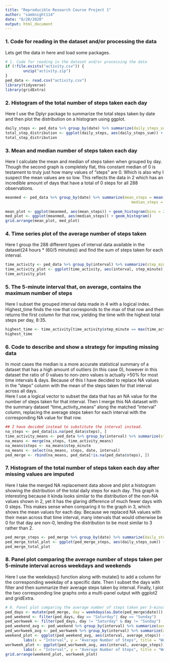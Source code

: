 ```yaml
---
title: "Reproducible Research Course Project 1"
author: "samknight114"
date: "8/20/2020"
output: html_document
---
```

### 1. Code for reading in the dataset and/or processing the data
Lets get the data in here and load some packages.
```r
# 1. Code for reading in the dataset and/or processing the data
if (!file.exists("activity.csv")) {
        unzip("activity.zip")
}
ped_data <- read.csv("activity.csv")
library(tidyverse)
library(gridExtra)
```

### 2. Histogram of the total number of steps taken each day
Here I use the Dplyr package to summarize the total steps taken by date and then plot the distribution on a histogram using ggplot.
```r
daily_steps <- ped_data %>% group_by(date) %>% summarize(daily_steps_sum = sum(steps, na.rm = T))
total_step_distribution <- ggplot(daily_steps, aes(daily_steps_sum)) + geom_histogram(bins = 20) 
total_step_distribution
```

### 3.  Mean and median number of steps taken each day   
Here I calculate the mean and median of steps taken when grouped by day. Though the second graph is completely flat, this constant median of 0 is testament to truly just how many values of "steps" are 0. Which is also why I suspect the mean values are so low. This reflects the data in 2 which has an incredible amount of days that have a total of 0 steps for all 288 observations.

```r
meanmed <- ped_data %>% group_by(date) %>% summarize(mean_steps = mean(steps, na.rm = T), 
                                                        median_steps = median(steps, na.rm = T))
                                                       
mean_plot <- ggplot(meanmed, aes(mean_steps)) + geom_histogram(bins = 20)
med_plot <- ggplot(meanmed, aes(median_steps)) + geom_histogram()
grid.arrange(mean_plot, med_plot)
```


### 4. Time series plot of the average number of steps taken
Here I group the 288 different types of interval data available in the dataset(24 hours * (60/5 minutes)) and find the sum of steps taken for each interval.
```r
time_activity <- ped_data %>% group_by(interval) %>% summarize(step_minute = sum(steps, na.rm = T)) 
time_activity_plot <- ggplot(time_activity, aes(interval, step_minute)) + geom_line()
time_activity_plot
```

### 5. The 5-minute interval that, on average, contains the maximum number of steps
Here I subset the grouped interval data made in 4 with a logical index. Highest_time finds the row that corresponds to the max of that row and then returns the first column for that row, yielding the time with the highest total steps per day, 8:35.
```r
highest_time <- time_activity[time_activity$step_minute == max(time_activity$step_minute), 1]
highest_time
```

### 6. Code to describe and show a strategy for imputing missing data
In most cases the median is a more accurate statistical summary of a dataset that has a high amount of outliers (in this case 0), however in this dataset the ratio of 0 values to non-zero values is actually >50% for most time intervals & days. Because of this I have decided to replace NA values in the "steps" column with the mean of the steps taken for that interval across all days.  
Here I use a logical vector to subset the data that has an NA value for the number of steps taken for that interval. Then I merge this NA dataset with the summary dataset "time_activity_means" along the matched "interval" column, replacing the average steps taken for each interval with the corresponding NA value for that row. 
```r
## I have decided instead to substitute the interval instead.
na_steps <- ped_data[is.na(ped_data$steps), ]
time_activity_means <- ped_data %>% group_by(interval) %>% summarize(step_minute = mean(steps, na.rm = T))
na_means <- merge(na_steps, time_activity_means)
na_means$steps <- na_means$step_minute
na_means <- select(na_means, steps, date, interval)
ped_merge <- rbind(na_means, ped_data[!is.na(ped_data$steps), ])
```

### 7. Histogram of the total number of steps taken each day after missing values are imputed
Here I take the merged NA replacement data above and plot a histogram showing the distribution of the total daily steps for each day. This graph is interesting because it kinda looks similar to the distribution of the non-NA values shown in 2, yet it has the glaring difference of much fewer days with 0 steps. This makes sense when comparing it to the graph in 3, which shows the mean values for each day. Because we replaced NA values with their mean across that time interval, many intervals that would otherwise be 0 for that day are non-0, lending the distribution to be most similar to 3 rather than 2.
```r
ped_merge_steps <- ped_merge %>% group_by(date) %>% summarize(daily_steps_sum = sum(steps))
ped_merge_total_plot <- ggplot(ped_merge_steps, aes(daily_steps_sum)) + geom_histogram(bins = 20)
ped_merge_total_plot
```

### 8. Panel plot comparing the average number of steps taken per 5-minute interval across weekdays and weekends
Here I use the weekdays() function along with mutate() to add a column for the corresponding weekday of a specific date. Then I subset the days with filter and then summarize their average steps taken by interval. Finally, I plot the two corresponding line graphs onto a multi-panel output with ggplot2 and gridExtra.
```r
# 8. Panel plot comparing the average number of steps taken per 5-minute interval across weekdays and weekends
ped_days <- mutate(ped_merge, day = weekdays(as.Date(ped_merge$date)))
ped_weekend <- filter(ped_days, day == "Saturday"| day == "Sunday")
ped_workweek <- filter(ped_days, day != "Saturday" & day != "Sunday")
ped_weekend_avg <- ped_weekend %>% group_by(interval) %>% summarize(average_steps = mean(steps))
ped_workweek_avg <- ped_workweek %>% group_by(interval) %>% summarize(average_steps = mean(steps))
weekend_plot <- ggplot(ped_weekend_avg, aes(interval, average_steps)) + geom_line() +
        labs(x = "Interval", y = "Average Number of Steps", title = "Weekend Average (by 5 minute Interval)")
workweek_plot <- ggplot(ped_workweek_avg, aes(interval, average_steps)) + geom_line() +
        labs(x = "Interval", y = "Average Number of Steps", title = "Workweek Average (by 5 minute Interval)")
grid.arrange(weekend_plot, workweek_plot)
```